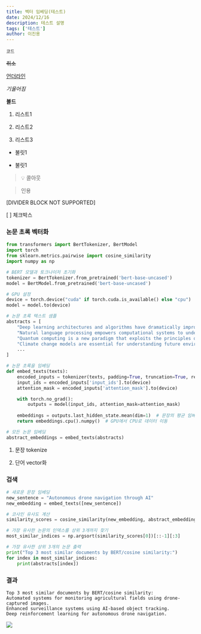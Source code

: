 ```yaml
---
title: 벡터 임베딩(테스트)
date: 2024/12/16
description: 테스트 설명
tags: ['테스트']
author: 이진용
---
```



`코드`

~~취소~~

<u>언더라인</u>

*기울어짐*

**볼드**

1. 리스트1

2. 리스트2

3. 리스트3

- 불릿1

- 불릿1

> 💡 콜아웃

> 인용

[DIVIDER BLOCK NOT SUPPORTED]

[ ] 체크박스

### 논문 초록 벡터화

```python
from transformers import BertTokenizer, BertModel
import torch
from sklearn.metrics.pairwise import cosine_similarity
import numpy as np

# BERT 모델과 토크나이저 초기화
tokenizer = BertTokenizer.from_pretrained('bert-base-uncased')
model = BertModel.from_pretrained('bert-base-uncased')

# GPU 설정
device = torch.device("cuda" if torch.cuda.is_available() else "cpu")
model = model.to(device)

# 논문 초록 텍스트 샘플
abstracts = [
    "Deep learning architectures and algorithms have dramatically improved the performance of artificial intelligence.",
    "Natural language processing empowers computational systems to understand human language.",
    "Quantum computing is a new paradigm that exploits the principles of quantum mechanics.",
    "Climate change models are essential for understanding future environmental conditions.",
    ...
]

# 논문 초록을 임베딩
def embed_texts(texts):
    encoded_inputs = tokenizer(texts, padding=True, truncation=True, return_tensors="pt")
    input_ids = encoded_inputs['input_ids'].to(device)
    attention_mask = encoded_inputs['attention_mask'].to(device)

    with torch.no_grad():
        outputs = model(input_ids, attention_mask=attention_mask)
    
    embeddings = outputs.last_hidden_state.mean(dim=1)  # 문장의 평균 임베딩
    return embeddings.cpu().numpy()  # GPU에서 CPU로 데이터 이동

# 모든 논문 임베딩
abstract_embeddings = embed_texts(abstracts)
```

1. 문장 tokenize 

2. 단어 vector화 

### 검색

```python
# 새로운 문장 임베딩
new_sentence = "Autonomous drone navigation through AI"
new_embedding = embed_texts([new_sentence])

# 코사인 유사도 계산
similarity_scores = cosine_similarity(new_embedding, abstract_embeddings)

# 가장 유사한 논문의 인덱스를 상위 3개까지 찾기
most_similar_indices = np.argsort(similarity_scores[0])[::-1][:3]

# 가장 유사한 상위 3개의 논문 출력
print("Top 3 most similar documents by BERT/cosine similarity:")
for index in most_similar_indices:
    print(abstracts[index])

```

### 결과

```plain text
Top 3 most similar documents by BERT/cosine similarity:
Automated systems for monitoring agricultural fields using drone-captured images.
Enhanced surveillance systems using AI-based object tracking.
Deep reinforcement learning for autonomous drone navigation.
```

![](./Pasted_image_20241211153241.png)